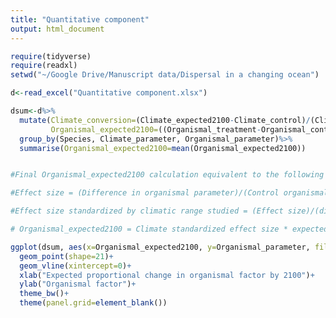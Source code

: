 ```yaml
---
title: "Quantitative component"
output: html_document
---
```


```r
require(tidyverse)
require(readxl)
setwd("~/Google Drive/Manuscript data/Dispersal in a changing ocean")
```

```r
d<-read_excel("Quantitative component.xlsx")

dsum<-d%>%
  mutate(Climate_conversion=(Climate_expected2100-Climate_control)/(Climate_treatment-Climate_control), #Create factor to convert experimental range to expected change by applying (expected change)/(measured change)
         Organismal_expected2100=((Organismal_treatment-Organismal_control)/Organismal_control)*Climate_conversion)%>% #Calculate rough effect size as (difference in organismal parameter)/(control organismal parameter level), then scale by climate conversion factor
  group_by(Species, Climate_parameter, Organismal_parameter)%>%
  summarise(Organismal_expected2100=mean(Organismal_expected2100))


#Final Organismal_expected2100 calculation equivalent to the following

#Effect size = (Difference in organismal parameter)/(Control organismal parameter level) =Proportion change

#Effect size standardized by climatic range studied = (Effect size)/(difference in climate variable between control and treatment, e.g., degree C difference) = e.g., Effect size / degree C change

# Organismal_expected2100 = Climate standardized effect size * expected change in climate parameter by 2100 = Effect size / degree C change * Expected degree C change = final expected proportion change
```

```r
ggplot(dsum, aes(x=Organismal_expected2100, y=Organismal_parameter, fill=Climate_parameter))+
  geom_point(shape=21)+
  geom_vline(xintercept=0)+
  xlab("Expected proportional change in organismal factor by 2100")+
  ylab("Organismal factor")+
  theme_bw()+
  theme(panel.grid=element_blank())
```


